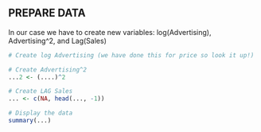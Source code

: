 ## PREPARE DATA
 
In our case we have to create new variables: log(Advertising), Advertising^2, and Lag(Sales)

```r

# Create log Advertising (we have done this for price so look it up!)

# Create Advertising^2
...2 <- (....)^2

# Create LAG Sales
... <- c(NA, head(..., -1))

# Display the data
summary(...)
```



